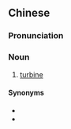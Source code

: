{{also|轮机}}
==Chinese==
{{zh-forms|s=轮机}}

===Pronunciation===
{{zh-pron
|m=lúnjī
|c=leon4 gei1
|cat=n
}}

===Noun===
{{zh-noun}}

# [[turbine]] {{gloss|rotary machines}}

====Synonyms====
* {{zh-l|渦輪機}}
* {{zh-l|透平機}}